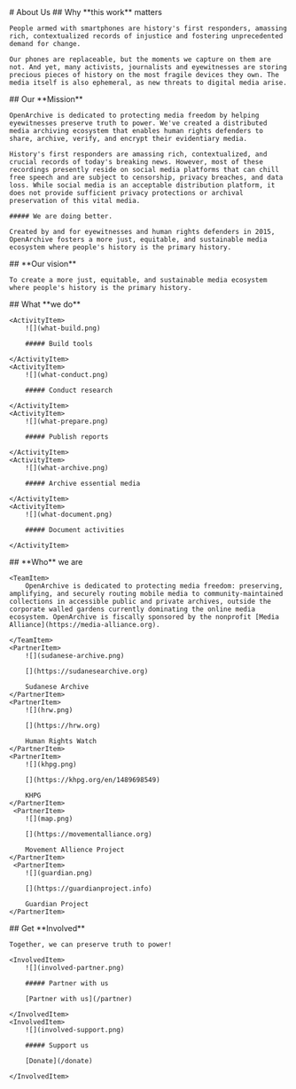 
<HeaderSection>
    # About Us

</HeaderSection>
<BeliefsSection>
    ## Why **this work** matters

    People armed with smartphones are history's first responders, amassing rich, contextualized records of injustice and fostering unprecedented demand for change.

    Our phones are replaceable, but the moments we capture on them are not. And yet, many activists, journalists and eyewitnesses are storing precious pieces of history on the most fragile devices they own. The media itself is also ephemeral, as new threats to digital media arise.

</BeliefsSection>
<MissionSection>
    ## Our **Mission**

    OpenArchive is dedicated to protecting media freedom by helping eyewitnesses preserve truth to power. We've created a distributed media archiving ecosystem that enables human rights defenders to share, archive, verify, and encrypt their evidentiary media.

    History's first responders are amassing rich, contextualized, and crucial records of today's breaking news. However, most of these recordings presently reside on social media platforms that can chill free speech and are subject to censorship, privacy breaches, and data loss. While social media is an acceptable distribution platform, it does not provide sufficient privacy protections or archival preservation of this vital media.

    ##### We are doing better.

    Created by and for eyewitnesses and human rights defenders in 2015, OpenArchive fosters a more just, equitable, and sustainable media ecosystem where people's history is the primary history.

</MissionSection>
<VisionSection>
    ## **Our vision**

    To create a more just, equitable, and sustainable media ecosystem where people's history is the primary history.

</VisionSection>
<ActivitiesSection>
    ## What **we do**

    <ActivityItem>
        ![](what-build.png)

        ##### Build tools

    </ActivityItem>
    <ActivityItem>
        ![](what-conduct.png)

        ##### Conduct research

    </ActivityItem>
    <ActivityItem>
        ![](what-prepare.png)

        ##### Publish reports

    </ActivityItem>
    <ActivityItem>
        ![](what-archive.png)

        ##### Archive essential media

    </ActivityItem>
    <ActivityItem>
        ![](what-document.png)

        ##### Document activities

    </ActivityItem>

</ActivitiesSection>
<PartnersSection>
    ## **Who** we are

    <TeamItem>
        OpenArchive is dedicated to protecting media freedom: preserving, amplifying, and securely routing mobile media to community-maintained collections in accessible public and private archives, outside the corporate walled gardens currently dominating the online media ecosystem. OpenArchive is fiscally sponsored by the nonprofit [Media Alliance](https://media-alliance.org).

    </TeamItem>
    <PartnerItem>
        ![](sudanese-archive.png)

        [](https://sudanesearchive.org)

        Sudanese Archive
    </PartnerItem>
    <PartnerItem>
        ![](hrw.png)

        [](https://hrw.org)

        Human Rights Watch
    </PartnerItem>
    <PartnerItem>
        ![](khpg.png)

        [](https://khpg.org/en/1489698549)

        KHPG
    </PartnerItem>
     <PartnerItem>
        ![](map.png)

        [](https://movementalliance.org)

        Movement Allience Project
    </PartnerItem>
     <PartnerItem>
        ![](guardian.png)

        [](https://guardianproject.info)

        Guardian Project
    </PartnerItem>

</PartnersSection>
<InvolvedSection>
    ## Get **Involved**

    Together, we can preserve truth to power!

    <InvolvedItem>
        ![](involved-partner.png)

        ##### Partner with us

        [Partner with us](/partner)

    </InvolvedItem>
    <InvolvedItem>
        ![](involved-support.png)

        ##### Support us

        [Donate](/donate)

    </InvolvedItem>

</InvolvedSection>
